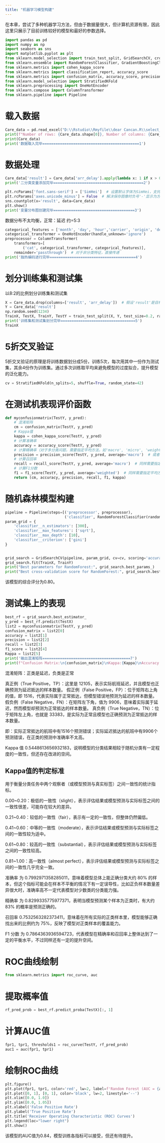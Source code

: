 ---
title: "机器学习模型构建"
---

在本章，尝试了多种机器学习方法，但由于数据量很大，但计算机资源有限，因此这里只展示了目前训练较好的模型和最好的参数选择。

```{python}
import pandas as pd
import numpy as np
import seaborn as sns
import matplotlib.pyplot as plt
from sklearn.model_selection import train_test_split, GridSearchCV, cross_val_score
from sklearn.ensemble import RandomForestClassifier, GradientBoostingClassifier
from sklearn.metrics import cohen_kappa_score
from sklearn.metrics import classification_report, accuracy_score
from sklearn.metrics import confusion_matrix, accuracy_score, precision_score, recall_score, f1_score
from sklearn.model_selection import StratifiedKFold
from sklearn.preprocessing import OneHotEncoder
from sklearn.compose import ColumnTransformer
from sklearn.pipeline import Pipeline
```

# 载入数据
```{python}
Care_data = pd.read_excel("D:\\Rstudio\\Rmyfile\\dear Cancan.R\\select_data.xlsx")
print(f"Number of rows: {Care_data.shape[0]}, Number of columns: {Care_data.shape[1]}")
print(Care_data)
print('数据载入完毕============================================1')
```

# 数据处理
```{python}
Care_data['result'] = Care_data['arr_delay'].apply(lambda x: 1 if x > 0 else 0)
print('二分类变量添加完毕=========================================2')
```

```{python}
plt.rcParams['font.sans-serif'] = ['SimHei']  # 设置默认字体为SimHei，支持中文显示
plt.rcParams['axes.unicode_minus'] = False  # 解决保存图像时负号'-'显示为方块的问题
sns.countplot(x='result', data=Care_data)
plt.show()
print('变量分布图创建完毕=====================================3')
```

数据分布不太均衡，正常：延迟 约=5:3

```{python}
categorical_features = ['month', 'day', 'hour','carrier', 'origin', 'dest']
categorical_transformer = OneHotEncoder(handle_unknown='ignore')
preprocessor = ColumnTransformer(
    transformers=[
        ('cat', categorical_transformer, categorical_features)],
    remainder='passthrough')  # 对于非分类特征，直接传递
print('独热编码进行完毕=======================================4')
```

# 划分训练集和测试集
以8:2的比例划分训练集和测试集
```{python}
X = Care_data.drop(columns=['result', 'arr_delay'])  # 假设'result'是目标变量的新名称，'arr_delay'用于生成'result'
Y = Care_data['result']
np.random.seed(1234)
TrainX, TestX, TrainY, TestY = train_test_split(X, Y, test_size=0.2, random_state=42, stratify=Y)
print('训练集和测试集划分完毕==================================5')
TrainX
```

# 5折交叉验证
5折交叉验证的原理是将训练数据划分成5份，训练5次，每次用其中一份作为测试集，其余4份作为训练集。通过多次训练取平均来避免模型的过度拟合，提升模型的泛化能力。
```{python}
cv = StratifiedKFold(n_splits=5, shuffle=True, random_state=42)
```

# 在测试机表现评价函数
```{python}
def myconfusionmatrix(TestY, y_pred):
    # 混淆矩阵
    cm = confusion_matrix(TestY, y_pred)
    # Kappa值
    kappa = cohen_kappa_score(TestY, y_pred)
    # 计算准确率
    accuracy = accuracy_score(TestY, y_pred)
    # 计算精确率（对于多分类问题，需要指定平均方法，如'macro', 'micro', 'weighted'）
    precision = precision_score(TestY, y_pred, average='macro')  # 或者使用'micro', 'weighted'等
    # 计算召回率
    recall = recall_score(TestY, y_pred, average='macro')  # 同样需要指定平均方法
    # 计算F1分数
    f1 = f1_score(TestY, y_pred, average='weighted')  # 同样需要指定平均方法
    return (cm, accuracy, precision, recall, f1, kappa)
```

# 随机森林模型构建
```{python}
pipeline = Pipeline(steps=[('preprocessor', preprocessor),
                           ('classifier', RandomForestClassifier(random_state=42, n_estimators=100))])
param_grid = {
    'classifier__n_estimators': [300],
    'classifier__max_features': ['sqrt'],
    'classifier__max_depth': [10],
    'classifier__criterion': ['gini']
}
                           
```

```{python}
grid_search = GridSearchCV(pipeline, param_grid, cv=cv, scoring='accuracy', n_jobs=-1, verbose=1)
grid_search.fit(TrainX, TrainY)
print("Best parameters for RandomForest:", grid_search.best_params_)
print("Best cross-validation score for RandomForest:", grid_search.best_score_)
```

该模型的综合评分为0.80。

# 测试集上的表现
```{python}
best_rf = grid_search.best_estimator_
y_pred = best_rf.predict(TestX)
list2 = myconfusionmatrix(TestY, y_pred)
confusion_matrix = list2[0]
accuracy = list2[1]
precision = list2[2]
recall = list2[3]
f1_score = list2[4]
Kappa = list2[5]
print('输出混淆矩阵========================================7')
print(f"Confusion Matrix:\n{confusion_matrix}\nKappa:{Kappa}\nAccuracy: {accuracy}\nPrecision: {precision}\nRecall: {recall}\nF1 Score: {f1_score}")
```

混淆矩阵：正类是延迟，负类是正常

真正例（True Positive，TP）：这里是 12105，表示实际航班延迟，并且模型也正确预测为延迟抵达的样本数量。
假正例（False Positive，FP）：位于矩阵右上角的值，即 1516，代表实际属于正常抵达，但模型错误地预测为延迟的样本数量。
假负例（False Negative，FN）：在矩阵左下角，值为 9906，意味着实际属于延迟，然而模型却预测为正常抵达的样本数量。
真负例（True Negative，TN）：位于矩阵左上角，也就是 33383，是实际为正常且模型也正确预测为正常抵达的样本数量。

即：实际正常抵达的航班中有1516个预测错误；实际延迟抵达的航班中有9906个预测错误，在正类的预测中准确率不太高。

 Kappa 值
 0.5448613656932183，说明模型的分类结果相较于随机分类有一定程度的一致性，但还存在改进的空间。
 
::: callout-caution
## Kappa值的判定标准

用于衡量分类任务中两个观察者（或模型预测与真实标签）之间一致性的统计指标。

0.00\~0.20：极低的一致性（slight），表示评估结果或模型预测与实际标签之间的一致性很差，可能存在较大的差异。

0.21\~0.40：较低的一致性（fair），表示有一定的一致性，但整体仍然偏低。

0.41\~0.60：中等的一致性（moderate），表示评估结果或模型预测与实际标签之间的一致性较为适中。

0.61\~0.80：较高的一致性（substantial），表示评估结果或模型预测与实际标签之间的一致性较高。

0.81\~1.00：高一致性（almost perfect），表示评估结果或模型预测与实际标签之间的一致性几乎完全一致。
:::

准确率
为 0.7992971358285011，意味着模型总体上能正确分类大约 80% 的样本，但这个指标可能会在样本不平衡的情况下有一定误导性，比如正负样本数量差异很大时，准确率高不一定代表模型对少数类的分类能力强。

精确率
为 0.8299335775977371，表明当模型预测某个样本为正类时，有大约 83% 的概率是预测正确的。

召回率
0.7532563282373411，意味着在所有实际的正类样本里，模型能够正确找出来的比例约为 75%，反映了模型对正类样本的覆盖能力。

F1 分数
为 0.7864363936594723，代表模型在精确率和召回率上整体达到了一定的平衡水平，不过同样还有一定的提升空间。



# ROC曲线绘制
```{python}
from sklearn.metrics import roc_curve, auc
```

# 提取概率值
```{python}
rf_pred_prob = best_rf.predict_proba(TestX)[:, 1] 
```


# 计算AUC值

```{python}
fpr1, tpr1, thresholds1 = roc_curve(TestY, rf_pred_prob)  
auc1 = auc(fpr1, tpr1) 
```

# 绘制ROC曲线

```{python}
plt.figure()  
plt.plot(fpr1, tpr1, color='red', lw=2, label=f'Random Forest (AUC = {auc1:.2f})')  
plt.plot([0, 1], [0, 1], color='black', lw=2, linestyle='--')  
plt.xlim([0.0, 1.0])  
plt.ylim([0.0, 1.05])  
plt.xlabel('False Positive Rate')  
plt.ylabel('True Positive Rate')  
plt.title('Receiver Operating Characteristic (ROC) Curves')  
plt.legend(loc="lower right")  
plt.show()
```

该模型的AUC值为0.84，模型训练各指标可以接受，但还有待提升。


